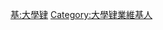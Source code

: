 {{Userbox
  |border-c = #88FFFF
  |border-s = 1
  |id-c     = #88FFFF
  |id-s     = 12
  |id-fc    = #000000
  |info-c   = #EEFFFF
  |info-s   = 10
  |info-fc  = #000000
  |id       = 大學肄
  |info     = 這個用戶因故[[:Category:大學肄業維基人|大學肄業]]。
}}
<includeonly> [[Category:大學肄業維基人|{{PAGENAME}}]] </includeonly>
<noinclude> [[Category:學位用戶框模板|基:大學肄]][[Category:大學肄業維基人]] </noinclude>